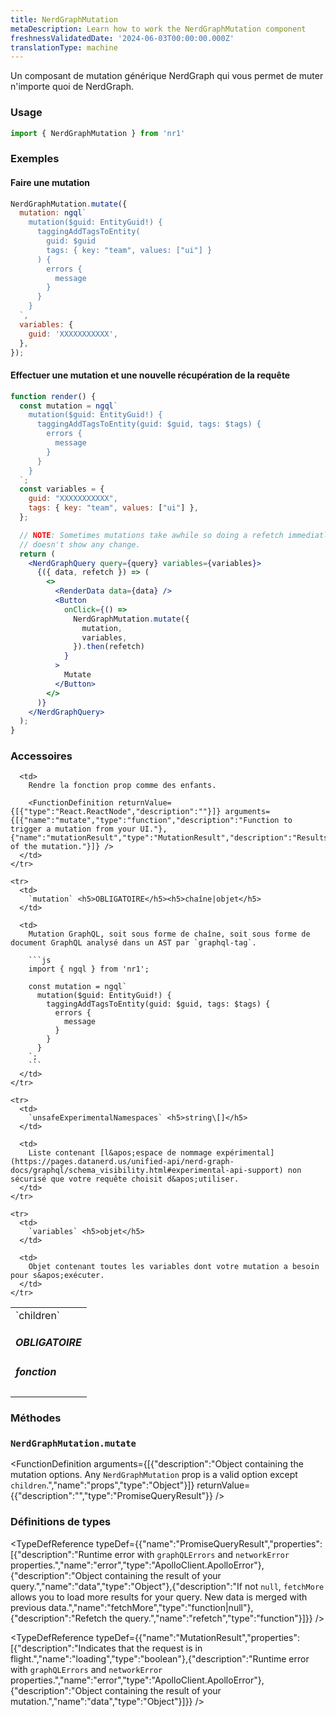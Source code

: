 ```yaml
---
title: NerdGraphMutation
metaDescription: Learn how to work the NerdGraphMutation component
freshnessValidatedDate: '2024-06-03T00:00:00.000Z'
translationType: machine
---
```


Un composant de mutation générique NerdGraph qui vous permet de muter n&apos;importe quoi de NerdGraph.

### Usage

```jsx
import { NerdGraphMutation } from 'nr1'
```

### Exemples

#### Faire une mutation

```jsx
NerdGraphMutation.mutate({
  mutation: ngql`
    mutation($guid: EntityGuid!) {
      taggingAddTagsToEntity(
        guid: $guid
        tags: { key: "team", values: ["ui"] }
      ) {
        errors {
          message
        }
      }
    }
  `,
  variables: {
    guid: 'XXXXXXXXXXX',
  },
});
```

#### Effectuer une mutation et une nouvelle récupération de la requête

```jsx
function render() {
  const mutation = ngql`
    mutation($guid: EntityGuid!) {
      taggingAddTagsToEntity(guid: $guid, tags: $tags) {
        errors {
          message
        }
      }
    }
  `;
  const variables = {
    guid: "XXXXXXXXXXX",
    tags: { key: "team", values: ["ui"] },
  };

  // NOTE: Sometimes mutations take awhile so doing a refetch immediatly after a mutate
  // doesn't show any change.
  return (
    <NerdGraphQuery query={query} variables={variables}>
      {({ data, refetch }) => (
        <>
          <RenderData data={data} />
          <Button
            onClick={() =>
              NerdGraphMutation.mutate({
                mutation,
                variables,
              }).then(refetch)
            }
          >
            Mutate
          </Button>
        </>
      )}
    </NerdGraphQuery>
  );
}
```

### Accessoires

<table>
  <tbody>
    <tr>
      <td>
        `children` <h5>OBLIGATOIRE</h5><h5>fonction</h5>
      </td>

      <td>
        Rendre la fonction prop comme des enfants.

        <FunctionDefinition returnValue={[{"type":"React.ReactNode","description":""}]} arguments={[{"name":"mutate","type":"function","description":"Function to trigger a mutation from your UI."},{"name":"mutationResult","type":"MutationResult","description":"Results of the mutation."}]} />
      </td>
    </tr>

    <tr>
      <td>
        `mutation` <h5>OBLIGATOIRE</h5><h5>chaîne|objet</h5>
      </td>

      <td>
        Mutation GraphQL, soit sous forme de chaîne, soit sous forme de document GraphQL analysé dans un AST par `graphql-tag`.

        ```js
        import { ngql } from 'nr1';

        const mutation = ngql`
          mutation($guid: EntityGuid!) {
            taggingAddTagsToEntity(guid: $guid, tags: $tags) {
              errors {
                message
              }
            }
          }
        `;
        ```
      </td>
    </tr>

    <tr>
      <td>
        `unsafeExperimentalNamespaces` <h5>string\[]</h5>
      </td>

      <td>
        Liste contenant [l&apos;espace de nommage expérimental](https://pages.datanerd.us/unified-api/nerd-graph-docs/graphql/schema_visibility.html#experimental-api-support) non sécurisé que votre requête choisit d&apos;utiliser.
      </td>
    </tr>

    <tr>
      <td>
        `variables` <h5>objet</h5>
      </td>

      <td>
        Objet contenant toutes les variables dont votre mutation a besoin pour s&apos;exécuter.
      </td>
    </tr>
  </tbody>
</table>

### Méthodes

### `NerdGraphMutation.mutate`

<FunctionDefinition arguments={[{"description":"Object containing the mutation options. Any `NerdGraphMutation` prop is a valid option except `children`.","name":"props","type":"Object"}]} returnValue={{"description":"","type":"PromiseQueryResult"}} />

### Définitions de types

<TypeDefReference typeDef={{"name":"PromiseQueryResult","properties":[{"description":"Runtime error with `graphQLErrors` and `networkError` properties.","name":"error","type":"ApolloClient.ApolloError"},{"description":"Object containing the result of your query.","name":"data","type":"Object"},{"description":"If not `null`, `fetchMore` allows you to load more results for your query. New data is merged with previous data.","name":"fetchMore","type":"function|null"},{"description":"Refetch the query.","name":"refetch","type":"function"}]}} />

<TypeDefReference typeDef={{"name":"MutationResult","properties":[{"description":"Indicates that the request is in flight.","name":"loading","type":"boolean"},{"description":"Runtime error with `graphQLErrors` and `networkError` properties.","name":"error","type":"ApolloClient.ApolloError"},{"description":"Object containing the result of your mutation.","name":"data","type":"Object"}]}} />